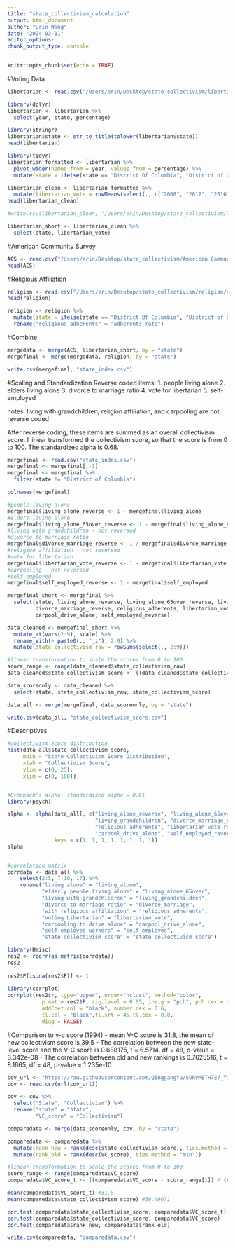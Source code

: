 ```yaml
---
title: "state_collectivism_calculation"
output: html_document
author: "Erin Wang"
date: "2024-03-11"
editor_options: 
chunk_output_type: console
---
```


```r
knitr::opts_chunk$set(echo = TRUE)
```

#Voting Data
```r
libertarian <- read.csv("/Users/erin/Desktop/state_collectivism/libertarian/libertrarian_election.csv")

library(dplyr)
libertarian <- libertarian %>% 
  select(year, state, percentage)

library(stringr)
libertarian$state <- str_to_title(tolower(libertarian$state))
head(libertarian)

library(tidyr)
libertarian_formatted <- libertarian %>%
  pivot_wider(names_from = year, values_from = percentage) %>% 
  mutate(state = ifelse(state == "District Of Columbia", "District of Columbia", state))

libertarian_clean <- libertarian_formatted %>% 
  mutate(libertarian_vote = rowMeans(select(., c("2008", "2012", "2016", "2020"))))
head(libertarian_clean)

#write.csv(libertarian_clean, "/Users/erin/Desktop/state_collectivism/libertarian/libertarian_clean.csv")

libertarian_short <- libertarian_clean %>% 
  select(state, libertarian_vote)

```

#American Community Survey
```r
ACS <- read.csv("/Users/erin/Desktop/state_collectivism/American Community Survey 5-year/ACS22_5year.csv")
head(ACS)

```

#Religious Affiliation
```r
religion <- read.csv("/Users/erin/Desktop/state_collectivism/religion/Adherents_rate.csv")
head(religion)

religion <- religion %>% 
  mutate(state = ifelse(state == "District Of Columbia", "District of Columbia", state)) %>% 
  rename("religious_adherents" = "adherents_rate")


```

#Combine
```r
mergedata <- merge(ACS, libertarian_short, by = "state")
mergefinal <- merge(mergedata, religion, by = "state")

write.csv(mergefinal, "state_index.csv")

```



#Scaling and Standardization
Reverse coded items:
1. people living alone
2. elders living alone
3. divorce to marriage ratio
4. vote for libertarian
5. self-employed

notes: living with grandchildren, religion affiliation, and carpooling are not reverse coded

After reverse coding, these items are summed as an overall collectivism score. I linear transformed the collectivism score, so that the score is from 0 to 100. The standardized alpha is 0.68.

```r
mergefinal <- read.csv("state_index.csv")
mergefinal <- mergefinal[,-1]
mergefinal <- mergefinal %>% 
  filter(state != "District of Columbia")

colnames(mergefinal)

#people living alone
mergefinal$living_alone_reverse <- 1 - mergefinal$living_alone
#elders living alone
mergefinal$living_alone_65over_reverse <- 1 - mergefinal$living_alone_65over
#living with grandchildren - not reversed
#divorce to marriage ratio
mergefinal$divorce_marriage_reverse <- 1 / mergefinal$divorce_marriage
#religion affiliation - not reversed
#vote for libertarian
mergefinal$libertarian_vote_reverse <- 1 - mergefinal$libertarian_vote
#carpooling - not reversed
#self-employed
mergefinal$self_employed_reverse <- 1 - mergefinal$self_employed

mergefinal_short <- mergefinal %>% 
  select(state, living_alone_reverse, living_alone_65over_reverse, living_grandchildren, 
         divorce_marriage_reverse, religious_adherents, libertarian_vote_reverse,
         carpool_drive_alone, self_employed_reverse) 

data_cleaned <- mergefinal_short %>% 
  mutate_at(vars(2:9), scale) %>% 
  rename_with(~ paste0(., "_z"), 2:9) %>%
  mutate(state_collectivism_raw = rowSums(select(., 2:9))) 

#linear transformation to scale the scores from 0 to 100
score_range <- range(data_cleaned$state_collectivism_raw)
data_cleaned$state_collectivism_score <- ((data_cleaned$state_collectivism_raw - score_range[1]) / (score_range[2] - score_range[1])) * 100

data_scoreonly <- data_cleaned %>% 
  select(state, state_collectivism_raw, state_collectivism_score)

data_all <- merge(mergefinal, data_scoreonly, by = "state")

write.csv(data_all, "state_collectivism_score.csv")


```


#Descriptives
```r
#collectivism score distribution
hist(data_all$state_collectivism_score,
     main = "State Collectivism Score Distribution",
     xlab = "Collectivism Score",
     ylim = c(0, 25), 
     xlim = c(0, 100))


#Cronbach's alpha: standardized alpha = 0.61
library(psych)

alpha <- alpha(data_all[, c("living_alone_reverse", "living_alone_65over_reverse", 
                            "living_grandchildren", "divorce_marriage_reverse",
                            "religious_adherents", "libertarian_vote_reverse", 
                            "carpool_drive_alone", "self_employed_reverse")], 
               keys = c(1, 1, 1, 1, 1, 1, 1, 1))
alpha


#correlation matrix
corrdata <- data_all %>% 
    select(2:5, 7:10, 17) %>% 
    rename("living alone" = "living_alone",
           "elderly people living alone" = "living_alone_65over",
           "living with grandchildren" = "living_grandchildren",
           "divorce to marriage ratio" = "divorce_marriage",
           "with religious affiliation" = "religious_adherents",
           "voting Libertarian" = "libertarian_vote",
           "carpooling to drive alone" = "carpool_drive_alone",
           "self-employed workers" = "self_employed",
           "state collectivism score" = "state_collectivism_score")

library(Hmisc)
res2 <- rcorr(as.matrix(corrdata))
res2
  
res2$P[is.na(res2$P)] <- 1
  
library(corrplot)
corrplot(res2$r, type="upper", order="hclust", method="color",
           p.mat = res2$P, sig.level = 0.05, insig = "pch", pch.cex = 2, pch = 4,
           addCoef.col = "black", number.cex = 0.6,
           tl.col = "black",tl.srt = 45,tl.cex = 0.8, 
           diag = FALSE)


```


#Comparison to v-c score (1994)
- mean V-C score is 31.8, the mean of new collectivism score is 39.5
- The correlation between the new state-level score and the V-C score is 0.688175, t = 6.5714, df = 48, p-value = 3.342e-08
- The correlation between old and new rankings is 0.7625516, t = 8.1665, df = 48, p-value = 1.235e-10

```r
cov_url <- "https://raw.githubusercontent.com/QinggangYu/SURVMETH727_final_project/main/Predictors_US_states.csv"
cov <- read.csv(url(cov_url))

cov <- cov %>% 
  select("State", "Collectivism") %>% 
  rename("state" = "State",
         "VC_score" = "Collectivism")

comparedata <- merge(data_scoreonly, cov, by = "state")

comparedata <- comparedata %>%
  mutate(rank_new = rank(desc(state_collectivism_score), ties.method = "min")) %>% 
  mutate(rank_old = rank(desc(VC_score), ties.method = "min"))

#linear transformation to scale the scores from 0 to 100
score_range <- range(comparedata$VC_score)
comparedata$VC_score_t <- ((comparedata$VC_score - score_range[1]) / (score_range[2] - score_range[1])) * 100

mean(comparedata$VC_score_t) #31.8
mean(comparedata$state_collectivism_score) #39.49071

cor.test(comparedata$state_collectivism_score, comparedata$VC_score_t)
cor.test(comparedata$state_collectivism_score, comparedata$VC_score)
cor.test(comparedata$rank_new, comparedata$rank_old)

write.csv(comparedata, "comparedata.csv")


```


